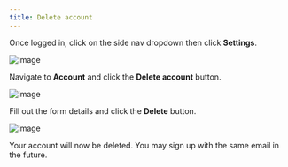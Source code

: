```yaml
---
title: Delete account
---
```


Once logged in, click on the side nav dropdown then click **Settings**.

![image](/images/cloud/navbar-settings.png)

Navigate to **Account** and click the **Delete account** button.

![image](/images/cloud/account-manage.png)

Fill out the form details and click the **Delete** button.

![image](/images/cloud/account-delete-form.png)

Your account will now be deleted. You may sign up with the same email in the future.

